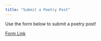 ```yaml
---
title: "Submit a Poetry Post"
---
```


Use the form below to submit a poetry post!


[Form Link ](https://forms.gle/gcCed7W4GWV3vQpLA)